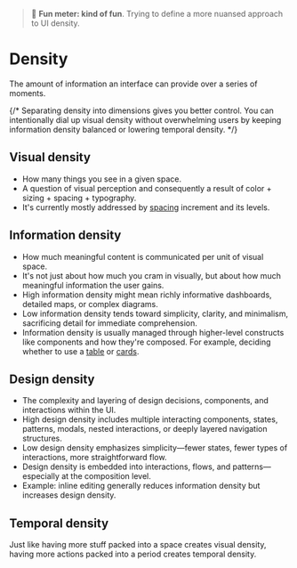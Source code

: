 
<Meta title="Foundations/Density" />

> 🙂 **Fun meter: kind of fun**. Trying to define a more nuansed approach to UI density.

# Density

The amount of information an interface can provide over a series of moments.

{/*
Separating density into dimensions gives you better control. You can intentionally dial up
visual density without overwhelming users by keeping information density balanced
or lowering temporal density.
*/}

## Visual density

- How many things you see in a given space.
- A question of visual perception and consequently a result of color + sizing + spacing + typography.
- It's currently mostly addressed by [spacing](../?path=/docs/foundations-spacing--docs) increment and its levels.

## Information density

- How much meaningful content is communicated per unit of visual space.
- It's not just about how much you cram in visually, but about how much meaningful information the user gains.
- High information density might mean richly informative dashboards, detailed maps, or complex diagrams.
- Low information density tends toward simplicity, clarity, and minimalism, sacrificing detail for immediate comprehension.
- Information density is usually managed through higher-level constructs like components and how they're composed. For example, deciding whether to use a [table](../?path=/docs/components-table--docs) or [cards](../?path=/docs/compositions-card--docs).

## Design density

- The complexity and layering of design decisions, components, and interactions within the UI.
- High design density includes multiple interacting components, states, patterns, modals, nested interactions, or deeply layered navigation structures.
- Low design density emphasizes simplicity—fewer states, fewer types of interactions, more straightforward flow.
- Design density is embedded into interactions, flows, and patterns—especially at the composition level.
- Example: inline editing generally reduces information density but increases design density.

## Temporal density

Just like having more stuff packed into a space creates visual density,
having more actions packed into a period creates temporal density.